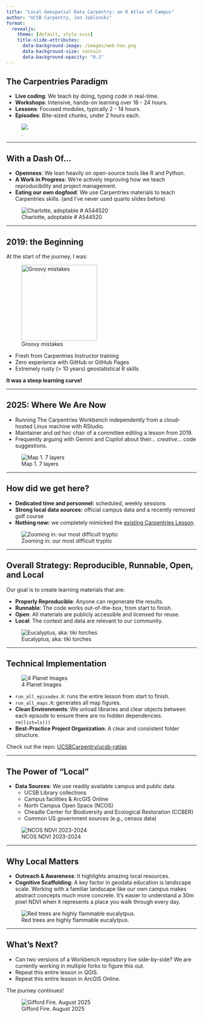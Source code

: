 ```yaml
---
title: "Local Geospatial Data Carpentry: an R Atlas of Campus"
author: "UCSB Carpentry, Jon Jablonski"
format: 
  revealjs:
    theme: [default, style.scss]
    title-slide-attributes:
      data-background-image: /images/web-hex.png
      data-background-size: contain
      data-background-opacity: "0.1"
---
```


## The Carpentries Paradigm {.smaller}

-   **Live coding**: We teach by doing, typing code in real-time.
-   **Workshops**: Intensive, hands-on learning over 16 - 24 hours.
-   **Lessons**: Focused modules, typically 2 - 14 hours.
-   **Episodes**: Bite-sized chunks, under 2 hours each.

![.](images/carpentries.png)

------------------------------------------------------------------------

## With a Dash Of... {.smaller}

-   **Openness**: We lean heavily on open-source tools like R and Python.
-   **A Work in Progress**: We're actively improving how we teach reproducibility and project management.
-   **Eating our own dogfood**: We use Carpentries materials to teach Carpentries skills. (and I've never used quarto slides before)

![Charlotte, adoptable \# A544520](images/charlotte.jpg)

------------------------------------------------------------------------

## 2019: the Beginning {.smaller}

At the start of the journey, I was:

![Groovy mistakes](images/IMG_5925.JPG){fig-align="right" width="200px"}

-   Fresh from Carpentries Instructor training
-   Zero experience with GitHub or GitHub Pages
-   Extremely rusty (\> 10 years) geostatistical R skills

**It was a steep learning curve!**


------------------------------------------------------------------------

## 2025: Where We Are Now {.smaller}

-   Running The Carpentries Workbench independently from a cloud-hosted Linux machine with RStudio.
-   Maintainer and *ad hoc* chair of a committee editing a lesson from 2019.
-   Frequently arguing with Gemini and Copilot about their... *creative*... code suggestions.

![Map 1. 7 layers](images/map_01.png)

------------------------------------------------------------------------

## How did we get here? {.smaller}

-   **Dedicated time and personnel:** scheduled, weekly sessions
-   **Strong local data sources:** official campus data and a recently removed golf course
-   **Nothing new:** we completely mimicked the [existing Carpentries Lesson](https://datacarpentry.github.io/r-raster-vector-geospatial/).

![Zooming in: our most difficult tryptic](images/map7_row_1.png)

------------------------------------------------------------------------

## Overall Strategy: Reproducible, Runnable, Open, and Local {.smaller}

Our goal is to create learning materials that are:

-   **Properly Reproducible**: Anyone can regenerate the results.
-   **Runnable**: The code works out-of-the-box, from start to finish.
-   **Open**: All materials are publicly accessible and licensed for reuse.
-   **Local**: The context and data are relevant to our community.

![Eucalyptus, aka: tiki torches](images/map_02.png)

------------------------------------------------------------------------

## Technical Implementation {.smaller}

![4 Planet Images](images/map_08.png)

-   `run_all_episodes.R`: runs the entire lesson from start to finish.
-   `run_all_maps.R`: generates all map figures.
-   **Clean Environments**: We unload libraries and clear objects between each episode to ensure there are no hidden dependencies. `rm(list=ls())`
-   **Best-Practice Project Organization**: A clear and consistent folder structure.

Check out the repo: [UCSBCarpentry/ucsb-ratlas](https://github.com/UCSBCarpentry/ucsb-ratlas)


------------------------------------------------------------------------

## The Power of "Local" {.smaller}

-   **Data Sources**: We use readily available campus and public data.
    -   UCSB Library collections
    -   Campus facilities & ArcGIS Online
    -   North Campus Open Space (NCOS)
    -   Cheadle Center for Biodiversity and Ecological Restoration (CCBER)
    -   Common US government sources (e.g., census data)

![NCOS NDVI 2023-2024](images/map_12.png)

------------------------------------------------------------------------

## Why Local Matters {.smaller}

-   **Outreach & Awareness**: It highlights amazing local resources.
-   **Cognitive Scaffolding**: A key factor in geodata education is landscape scale. Working with a familiar landscape like our own campus makes abstract concepts much more concrete. It's easier to understand a 30m pixel NDVI when it represents a place you walk through every day.

![Red trees are highly flammable eucalytpus.](images/map_02.png)

------------------------------------------------------------------------

## What’s Next? {.smaller}

-   Can two versions of a Workbench repository live side-by-side? We are currently working in multiple forks to figure this out.
-   Repeat this entire lesson in QGIS.
-   Repeat this entire lesson in ArcGIS Online.

The journey continues!

![Gifford Fire. August 2025](images/smoke_and_fog.png)
